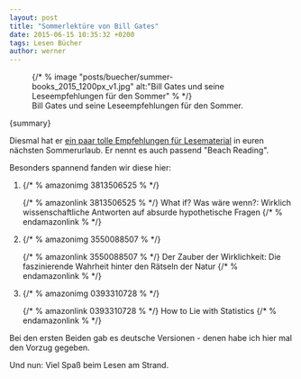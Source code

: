 ```yaml
---
layout: post
title: "Sommerlektüre von Bill Gates"
date: 2015-06-15 10:35:32 +0200
tags: Lesen Bücher
author: werner
---
```



<figure>
  {/* % image "posts/buecher/summer-books_2015_1200px_v1.jpg" alt:"Bill Gates und seine Leseempfehlungen für den Sommer" % */}
  <figcaption>Bill Gates und seine Leseempfehlungen für den Sommer.</figcaption>
</figure>

{summary}

Diesmal hat er [ein paar tolle Empfehlungen für Lesematerial](http://www.gatesnotes.com/About-Bill-Gates/Summer-Books-2015) in euren nächsten Sommerurlaub. Er nennt es auch passend "Beach Reading".

Besonders spannend fanden wir diese hier:

<ol class="amazon-list">
  <li>
    {/* % amazonimg 3813506525 % */}
    <p>
      {/* % amazonlink 3813506525 % */}
        What if? Was wäre wenn?: Wirklich wissenschaftliche Antworten auf absurde hypothetische Fragen
      {/* % endamazonlink % */}
    </p>
  </li>
  <li>
    {/* % amazonimg 3550088507 % */}
    <p>
      {/* % amazonlink 3550088507 % */}
        Der Zauber der Wirklichkeit: Die faszinierende Wahrheit hinter den Rätseln der Natur
      {/* % endamazonlink % */}
    </p>
  </li>
  <li>
    {/* % amazonimg 0393310728 % */}
    <p>
      {/* % amazonlink 0393310728 % */}
        How to Lie with Statistics
      {/* % endamazonlink % */}
    </p>
  </li>
</ol>

Bei den ersten Beiden gab es deutsche Versionen - denen habe ich hier mal den Vorzug gegeben.

Und nun: Viel Spaß beim Lesen am Strand.

